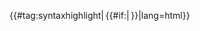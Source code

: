 <noinclude>{{#tag:syntaxhighlight|</noinclude><span style="white-space:nowrap">&thinsp;</span>{{#if:{{{1|}}}|{{{1}}}&thinsp;}}<noinclude>|lang=html}}
{{documentation}}
</noinclude>